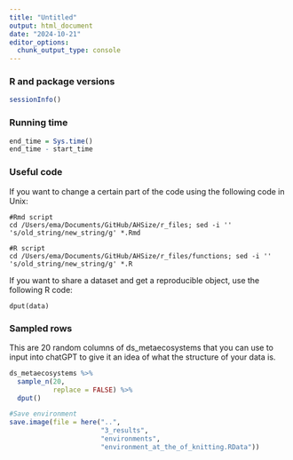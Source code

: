 ```yaml
---
title: "Untitled"
output: html_document
date: "2024-10-21"
editor_options: 
  chunk_output_type: console
---
```


### R and package versions

```r
sessionInfo()
```

### Running time

```r
end_time = Sys.time()
end_time - start_time
```

### Useful code

If you want to change a certain part of the code using the following code in Unix:

```batch
#Rmd script
cd /Users/ema/Documents/GitHub/AHSize/r_files; sed -i '' 's/old_string/new_string/g' *.Rmd

#R script
cd /Users/ema/Documents/GitHub/AHSize/r_files/functions; sed -i '' 's/old_string/new_string/g' *.R
```

If you want to share a dataset and get a reproducible object, use the following R code:

```batch
dput(data)
```

### Sampled rows

This are 20 random columns of ds_metaecosystems that you can use to input into chatGPT to give it an idea of what the structure of your data is.

```r
ds_metaecosystems %>% 
  sample_n(20, 
           replace = FALSE) %>%
  dput()
```

```r
#Save environment
save.image(file = here("..",
                       "3_results", 
                       "environments", 
                       "environment_at_the_of_knitting.RData"))
```

